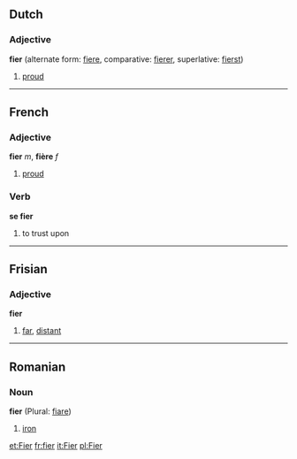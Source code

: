 ==Dutch==
===Adjective===
'''fier''' (alternate form: [[fiere]], comparative: [[fierer]], superlative: [[fierst]])

#[[proud]]

----
==French==
===Adjective===
'''fier''' ''m'', '''fière''' ''f''
#[[proud]]

===Verb===
'''se fier'''

# to trust upon

----
==Frisian==
===Adjective===
'''fier'''

#[[far]], [[distant]]

----
==Romanian==
===Noun===
'''fier''' (Plural: [[fiare]])

#[[iron]]

[[et:Fier]]
[[fr:fier]]
[[it:Fier]]
[[pl:Fier]]